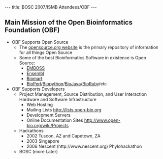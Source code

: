 ---
title: BOSC 2007/ISMB Attendees/OBF
---

==Main Mission of the Open Bioinformatics Foundation (OBF)==

* OBF Supports Open Source
**The [http://www.opensource.org opensource.org website] is the primary repository of information for all things Open Source
**Some of the best Bioinformatics Software in existence is Open Source:
*** [http://emboss.sourceforge.net/ EMBOSS]
*** [http://www.ensembl.org Ensembl]
*** [http://www.biomart.org Biomart]
*** [[BioPerl]]/[[Biopython]]/[[BioJava]]/[[BioRuby]]/etc
* OBF Supports Developers
** Project Management, Source Distribution, and User Interaction Hardware and Software Infrastructure
*** Web Hosting
*** Mailing Lists http://lists.open-bio.org
*** Development Servers
*** Online Documentation Sites http://www.open-bio.org/wiki/Projects
** Hackathons
*** 2002 Tuscon, AZ and Capetown, ZA
*** 2003 Singapore
*** 2006 Nescent (http://www.nescent.org) Phylohackathon
** BOSC (more Later)
